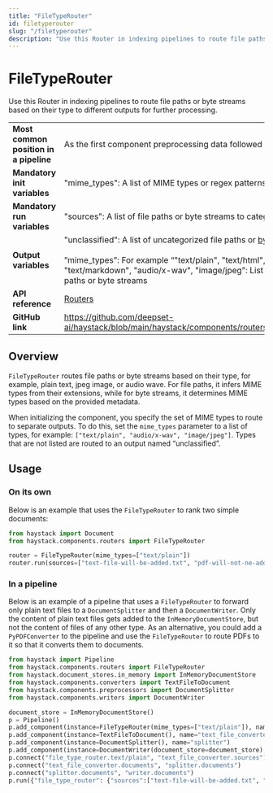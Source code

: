 ```yaml
---
title: "FileTypeRouter"
id: filetyperouter
slug: "/filetyperouter"
description: "Use this Router in indexing pipelines to route file paths or byte streams based on their type to different outputs for further processing."
---
```


# FileTypeRouter

Use this Router in indexing pipelines to route file paths or byte streams based on their type to different outputs for further processing.

|  |  |
| --- | --- |
| **Most common position in a pipeline** | As the first component preprocessing data followed by [Converters](../converters.mdx)  |
| **Mandatory init variables** | "mime_types": A list of MIME types or regex patterns for classification |
| **Mandatory run variables** | "sources": A list of file paths or byte streams to categorize |
| **Output variables** | "unclassified": A list of uncategorized file paths or [byte streams](/docs/data-classes#bytestream)  <br /> <br />”mime_types”: For example “"text/plain", "text/html", "application/pdf", "text/markdown", "audio/x-wav", "image/jpeg”: List of categorized file paths or byte streams |
| **API reference** | [Routers](/reference/routers-api) |
| **GitHub link** | https://github.com/deepset-ai/haystack/blob/main/haystack/components/routers/file_type_router.py |

## Overview

`FileTypeRouter` routes file paths or byte streams based on their type, for example, plain text, jpeg image, or audio wave. For file paths, it infers MIME types from their extensions, while for byte streams, it determines MIME types based on the provided metadata.

When initializing the component, you specify the set of MIME types to route to separate outputs. To do this, set the `mime_types` parameter to a list of types, for example: `["text/plain", "audio/x-wav", "image/jpeg"]`. Types that are not listed are routed to an output named “unclassified”.

## Usage

### On its own

Below is an example that uses the `FileTypeRouter` to rank two simple documents:

```python
from haystack import Document
from haystack.components.routers import FileTypeRouter

router = FileTypeRouter(mime_types=["text/plain"])
router.run(sources=["text-file-will-be-added.txt", "pdf-will-not-ne-added.pdf"])
```

### In a pipeline

Below is an example of a pipeline that uses a `FileTypeRouter` to forward only plain text files to a `DocumentSplitter` and then a `DocumentWriter`. Only the content of plain text files gets added to the `InMemoryDocumentStore`, but not the content of files of any other type. As an alternative, you could add a `PyPDFConverter` to the pipeline and use the `FileTypeRouter` to route PDFs to it so that it converts them to documents.

```python
from haystack import Pipeline
from haystack.components.routers import FileTypeRouter
from haystack.document_stores.in_memory import InMemoryDocumentStore
from haystack.components.converters import TextFileToDocument
from haystack.components.preprocessors import DocumentSplitter
from haystack.components.writers import DocumentWriter

document_store = InMemoryDocumentStore()
p = Pipeline()
p.add_component(instance=FileTypeRouter(mime_types=["text/plain"]), name="file_type_router")
p.add_component(instance=TextFileToDocument(), name="text_file_converter")
p.add_component(instance=DocumentSplitter(), name="splitter")
p.add_component(instance=DocumentWriter(document_store=document_store), name="writer")
p.connect("file_type_router.text/plain", "text_file_converter.sources")
p.connect("text_file_converter.documents", "splitter.documents")
p.connect("splitter.documents", "writer.documents")
p.run({"file_type_router": {"sources":["text-file-will-be-added.txt", "pdf-will-not-be-added.pdf"]}})
```
